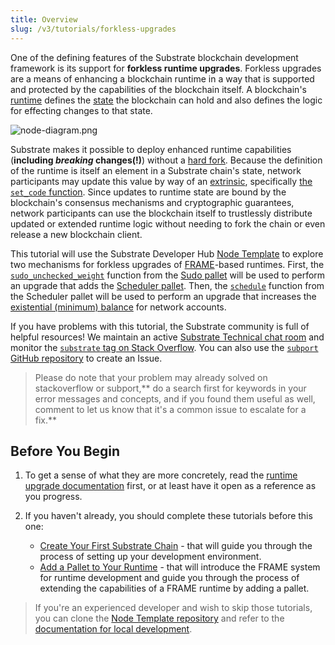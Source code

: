 ```yaml
---
title: Overview
slug: /v3/tutorials/forkless-upgrades
---
```


One of the defining features of the Substrate blockchain development framework is its support for
**forkless runtime upgrades**. Forkless upgrades are a means of enhancing a blockchain runtime in a
way that is supported and protected by the capabilities of the blockchain itself. A blockchain's
[runtime](../../../v3/docs/concepts/runtime) defines the [state](../../../v3/docs/runtime/storage) the
blockchain can hold and also defines the logic for effecting changes to that state.

![node-diagram.png](../../../../src/images/tutorials/04-forkless-upgrade/node-diagram.png)

Substrate makes it possible to deploy enhanced runtime capabilities (**including _breaking_ changes(!)**)
without a [hard fork](../../../v3/docs/getting-started/glossary#fork). Because the definition of the
runtime is itself an element in a Substrate chain's state, network participants may update this
value by way of an [extrinsic](../../../v3/docs/concepts/extrinsics), specifically
[the `set_code` function](https://substrate.dev/rustdocs/v3.0.0/frame_system/pallet/enum.Call.html#variant.set_code).
Since updates to runtime state are bound by the blockchain's consensus mechanisms and cryptographic
guarantees, network participants can use the blockchain itself to trustlessly distribute updated or
extended runtime logic without needing to fork the chain or even release a new blockchain client.

This tutorial will use the Substrate Developer Hub
[Node Template](https://github.com/substrate-developer-hub/substrate-node-template) to explore two
mechanisms for forkless upgrades of [FRAME](../../../v3/docs/runtime/frame)-based runtimes.
First, the
[`sudo_unchecked_weight`](https://substrate.dev/rustdocs/v3.0.0/pallet_sudo/enum.Call.html#variant.sudo_unchecked_weight)
function from the [Sudo pallet](../../../v3/docs/runtime/frame#sudo) will be used to perform an
upgrade that adds the [Scheduler pallet](../../../v3/docs/runtime/frame#scheduler). Then, the
[`schedule`](https://substrate.dev/rustdocs/v3.0.0/pallet_scheduler/enum.Call.html#variant.schedule)
function from the Scheduler pallet will be used to perform an upgrade that increases the
[existential (minimum) balance](../../../v3/docs/getting-started/glossary#existential-deposit)
for network accounts.

If you have problems with this tutorial, the Substrate community is full of helpful resources! We
maintain an active
[Substrate Technical chat room](https://matrix.to/#/#substrate-technical:matrix.org) and
monitor the
[`substrate` tag on Stack Overflow](https://stackoverflow.com/questions/tagged/substrate). You can
also use the [`subport` GitHub repository](https://github.com/paritytech/subport/issues/new) to
create an Issue.

> Please do note that your problem may already solved on stackoverflow or subport,**
> do a search first for keywords in your error messages and concepts, and if you found them useful
> as well, comment to let us know that it's a common issue to escalate for a fix.**

## Before You Begin

1. To get a sense of what they are more concretely, read the
[runtime upgrade documentation](../../../v3/docs/runtime/upgrades) first, or at least have
it open as a reference as you progress.

2. If you haven't already, you should complete these tutorials before this one:
    - [Create Your First Substrate Chain](../../tutorials/create-your-first-substrate-chain/) -
    that will guide you through the process of setting up your development environment.
    - [Add a Pallet to Your Runtime](../../tutorials/add-a-pallet) - that will introduce the
    FRAME system for runtime development and guide you through the process of extending the
    capabilities of a FRAME runtime by adding a pallet.

> If you're an experienced developer and wish to skip those
> tutorials, you can clone the
> [Node Template repository](https://github.com/substrate-developer-hub/substrate-node-template) and
> refer to the
> [documentation for local development](https://github.com/substrate-developer-hub/substrate-node-template#getting-started).
